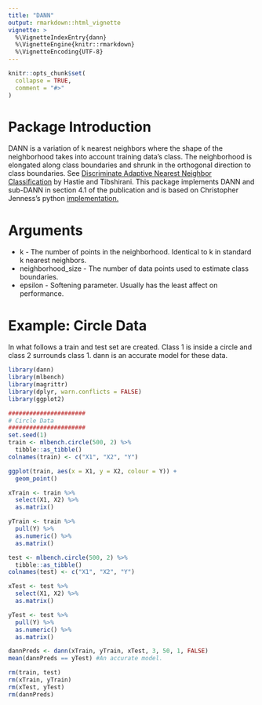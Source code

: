 ```yaml
---
title: "DANN"
output: rmarkdown::html_vignette
vignette: >
  %\VignetteIndexEntry{dann}
  %\VignetteEngine{knitr::rmarkdown}
  %\VignetteEncoding{UTF-8}
---
```


```r
knitr::opts_chunk$set(
  collapse = TRUE,
  comment = "#>"
)
```

# Package Introduction
DANN is a variation of k nearest neighbors where the shape of the neighborhood takes into account training data's class. The neighborhood is elongated along class boundaries and shrunk in the orthogonal direction to class boundaries. See [Discriminate Adaptive Nearest Neighbor Classification](https://web.stanford.edu/~hastie/Papers/dann_IEEE.pdf)  by Hastie and Tibshirani. This package implements DANN and sub-DANN in section 4.1 of the publication and is based on Christopher Jenness's python [implementation.](https://github.com/christopherjenness/ML-lib)

# Arguments
* k - The number of points in the neighborhood. Identical to k in standard k nearest neighbors.
* neighborhood_size - The number of data points used to estimate class boundaries.
* epsilon - Softening parameter. Usually has the least affect on performance.

# Example: Circle Data
In what follows a train and test set are created. Class 1 is inside a circle and class 2 surrounds class 1. dann is an accurate model for these data.
```r
library(dann)
library(mlbench)
library(magrittr)
library(dplyr, warn.conflicts = FALSE)
library(ggplot2)

######################
# Circle Data
######################
set.seed(1)
train <- mlbench.circle(500, 2) %>%
  tibble::as_tibble()
colnames(train) <- c("X1", "X2", "Y")

ggplot(train, aes(x = X1, y = X2, colour = Y)) +
  geom_point()

xTrain <- train %>%
  select(X1, X2) %>%
  as.matrix()

yTrain <- train %>%
  pull(Y) %>%
  as.numeric() %>%
  as.matrix()

test <- mlbench.circle(500, 2) %>%
  tibble::as_tibble()
colnames(test) <- c("X1", "X2", "Y")

xTest <- test %>%
  select(X1, X2) %>%
  as.matrix()

yTest <- test %>%
  pull(Y) %>%
  as.numeric() %>%
  as.matrix()

dannPreds <- dann(xTrain, yTrain, xTest, 3, 50, 1, FALSE)
mean(dannPreds == yTest) #An accurate model.

rm(train, test)
rm(xTrain, yTrain)
rm(xTest, yTest)
rm(dannPreds)
```
